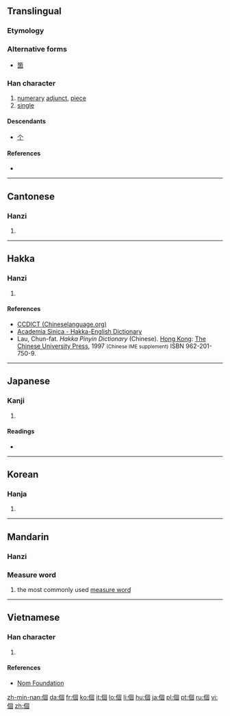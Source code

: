 {{also|个}}
==Translingual==
{{stroke order|type=animate}}
{{Hani-forms|[[个]]|個}} 

===Etymology===
{{Han compound|亻|固|c1=s|c2=p|ls=psc}}

===Alternative forms===
* [[箇]]

===Han character===
{{Han char|rn=9|rad=人|as=08|sn=10|four=2620<sub>0</sub>|canj=人田十口 (OWJR)|ids=⿰[[亻]][[固]]}}

# [[numerary]] [[adjunct]], [[piece]]
# [[single]]

====Descendants====
* [[个]]

====References====
* {{Han ref|kx=0107.170|dkj=00758|dj=0228.020|hdz=10178.030|uh=500B|ud=20491|bh=ADD3|bd=44499}}

----

==Cantonese==

===Hanzi===
{{yue-hanzi|sim=个|jyut=go3|y=go3}}

# {{defn|lang=yue|sort=人08}}

----

==Hakka==

===Hanzi===
{{hak-hanzi|poj=[[kè]], [[kài]]|gd=kai<sup>5</sup>, ke<sup>5</sup>, ka<sup>5</sup> [Meixian], kai<sup>5</sup> [Hailu, Kwangtung], kai<sup>5</sup>, ke<sup>5</sup> [Siyan], kai<sup>5</sup>, ko<sup>5</sup> [Bao'an], ko<sup>5</sup> [Dongguan, Hong Kong]|hpy=go4}}

# {{defn|lang=hak|sort=人08}}

====References====
*[http://www.chineselanguage.org/dictionaries/?mode=view&module=chardict&query=%E5%80%8B CCDICT (Chineselanguage.org)]
*[http://minhakka.ling.sinica.edu.tw/bkg/hakyin/search.php?DETAIL=1&LIMIT=id=12036&dbname=su_tian_1&graph=2 Academia Sinica - Hakka-English Dictionary]
*Lau, Chun-fat. ''Hakka Pinyin Dictionary'' (Chinese). [[Hong Kong]]: [[w:Chinese University of Hong Kong|The Chinese University Press]], 1997 <small>(Chinese IME supplement)</small> ISBN 962-201-750-9.

----

==Japanese==

===Kanji===
{{ja-kanji|grade=5|rs=人08}}

# {{defn|lang=ja|sort=人08}}

====Readings====
* {{ja-readings|on=[[こ]] (ko), [[か]] (ka)|kun=[[こ]] (ko)}}

----

==Korean==

===Hanja===
{{ko-hanja|hangeul=개|rv=gae|mr=kae}}

# {{defn|lang=ko|sort=人08}}

----

==Mandarin==

===Hanzi===
{{cmn-hanzi|sim=个|pin=[[gè]] ([[ge4]])|wg=ko<sup>4</sup>}}

===Measure word===
{{rfc-header|Measure word|lang=cmn}}
{{cmn-mw|t|pin=gè|pint=ge4|sim=个|rs=人08}}

# the most commonly used [[measure word]]

----

==Vietnamese==

===Han character===
{{vi-hantu|[[cá]], [[cái]]|rs=人08}}

# {{defn|lang=vi|sort=人08}}

====References====
*[http://nomfoundation.org/common/nom_details.php?codepoint=500b Nom Foundation]

[[zh-min-nan:個]]
[[da:個]]
[[fr:個]]
[[ko:個]]
[[it:個]]
[[lo:個]]
[[li:個]]
[[hu:個]]
[[ja:個]]
[[pl:個]]
[[pt:個]]
[[ru:個]]
[[vi:個]]
[[zh:個]]